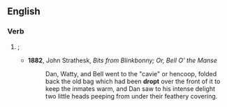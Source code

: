 ==English==

===Verb===
{{head|en|verb form}}

# {{en-past of|drop|nodot=1}}; {{obsolete spelling of|dropped|lang=en|nocap=1}}
#* '''1882''', John Strathesk, ''Bits from Blinkbonny; Or, Bell O' the Manse''
#*: Dan, Watty, and Bell went to the "cavie" or hencoop, folded back the old bag which had been '''dropt''' over the front of it to keep the inmates warm, and Dan saw to his intense delight two little heads peeping from under their feathery covering.
